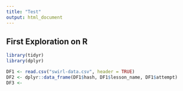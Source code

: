 ```yaml
---
title: "Test"
output: html_document
---
```


## First Exploration on R

```r

library(tidyr)
library(dplyr)

DF1 <- read.csv("swirl-data.csv", header = TRUE)
DF2 <- dplyr::data_frame(DF1$hash, DF1$lesson_name, DF1$attempt)
DF3 <- 
```

